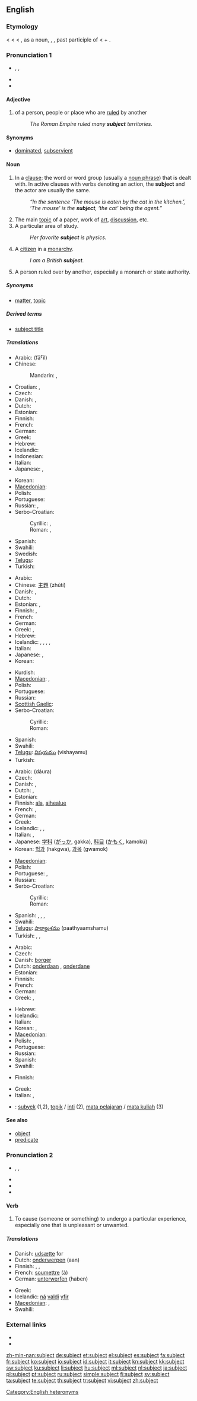 ==English==
{{wikipedia|dab=subject}}
{{rank|dark|ye|common|439|subject|can't|ready|ought}}

===Etymology===
< {{etyl|enm}} {{term|subget}} < {{etyl|fro}} {{term|suget}} < {{etyl|la}} {{term|subiectus||lying under or near, adjacent, also subject, exposed}}, as a noun, {{term|subiectus||a subject, an inferior}}, {{term|subiectum||the subject of a proposition}}, past participle of {{term|subicio|subiciō|throw, lay, place}} < {{term|sub||under, at the foot of|lang=la}} + {{term|iacio|iaciō|throw, hurl|lang=la}}.

{{etystub|probably 3 etymologies}}

===Pronunciation 1===
{{rfc-pron-n|Pronunciation 1|lang=en}}
* {{enPR|sŭbʹjĕkt}}, {{IPA|/ˈsʌb.dʒɛkt/}}, {{SAMPA|/"sVbdZEkt/}}
* {{audio|en-us-subject-noun.ogg|Audio (US)}}
* {{hyphenation|sub|ject}}

====Adjective====
{{en-adj|-}}

# of a person, people or place who are [[rule]]d by another
#: ''The Roman Empire ruled many '''subject''' territories.''

====Synonyms====
* {{italbrac-colon|ruled by another}} [[dominated]], [[subservient]]

====Noun====
{{en-noun}}

# {{grammar}} In a [[clause]]: the word or word group (usually a [[noun phrase]]) that is dealt with. In active clauses with verbs denoting an action, the '''subject''' and the actor are usually the same.
#: ''“In the sentence ‘The mouse is eaten by the cat in the kitchen.’, ‘The mouse’ is the '''subject''', ‘the cat’ being the agent.”''
# The main [[topic]] of a paper, work of [[art]], [[discussion]], etc.
# A particular area of study.
#: ''Her favorite '''subject''' is physics.''
# A [[citizen]] in a [[monarchy]].
#: ''I am a British '''subject'''.''
# A person ruled over by another, especially a monarch or state authority.

=====Synonyms=====
* {{italbrac-colon|discussion}} [[matter]], [[topic]]

=====Derived terms=====
* [[subject title]]

=====Translations=====
{{trans-top|in grammar}}
* Arabic: {{Arab|[[فاعل]]}} (fāˁil) {{m}}
* Chinese:
*: Mandarin: {{t-|cmn|主語|sc=Hani}},  {{t|cmn|主语|tr=zhǔyǔ|sc=Hani}}
* Croatian: {{t-|hr|subjekt|m}},  {{t|hr|podmet|m}}
* Czech: {{t+|cs|podmět|m}}
* Danish: {{t-|da|grundled|n}}, {{t-|da|subjekt|n}}
* Dutch: {{t+|nl|onderwerp|n}}
* Estonian: {{t-|et|alus}}
* Finnish: {{t+|fi|subjekti}}
* French: {{t+|fr|sujet|m}}
* German: {{t+|de|Subjekt|n}}
* Greek: {{t+|el|υποκείμενο|n|tr=ypokeímeno}}
* Hebrew: {{t+|he|נושא|tr=noseh}}
* Icelandic: {{t-|is|frumlag|n}}
* Indonesian: {{t|id|subyek|xs=Indonesian}}
* Italian: {{t|it|soggetto|m}}
* Japanese: {{t+|ja|主語}}, {{t|ja|しゅご|tr=shugo}}
{{trans-mid}}
* Korean: {{t-|ko|주어|ju-eo|sc=Hang}}
* [[Macedonian]]: {{t|mk|подмет|m|tr=pódmet}}
* Polish: {{t+|pl|podmiot|m}}
* Portuguese: {{t+|pt|sujeito|m}}
* Russian: {{t|ru|подлежащее|n|tr=podležáščeje}},  {{t|ru|субъект|m|tr=sub”jékt}}
* Serbo-Croatian:
*: Cyrillic: {{tø|sh|субјект|m|alt=су̀бјект|sc=Cyrl|xs=Serbo-Croatian}}, {{tø|sh|подмет|m|alt=по́дмет|sc=Cyrl|xs=Serbo-Croatian}}
*: Roman: {{tø|sh|subjekt|m|alt=sùbjekt|xs=Serbo-Croatian}}, {{tø|sh|podmet|m|alt=pódmet|xs=Serbo-Croatian}}
* Spanish: {{t+|es|sujeto|m}}
* Swahili: {{t+|sw|somo|xs=Swahili}}
* Swedish: {{t+|sv|subjekt|n}}
* [[Telugu]]: {{t|te|కర్త|tr=karta}}
* Turkish: {{t+|tr|özne}}
{{trans-bottom}}

{{trans-top|main topic}}
* Arabic: {{Arab|[[موضوع]]}} {{unicode|(mawḍūʕ)}} {{m}}
* Chinese: [[主題]] (zhǔtí)
* Danish: {{t-|da|emne|n}}, {{t-|da|tema|n}}
* Dutch: {{t+|nl|onderwerp}}
* Estonian: {{t+|et|aine}}, {{t-|et|teema}}
* Finnish: {{t+|fi|aihe}}, {{t-|fi|teema}}
* French: {{t+|fr|sujet|m}}
* German: {{t+|de|Thema|n}}
* Greek: {{t+|el|θέμα|n|tr=théma}}, {{t|el|προκείμενο|n|tr=prokeímeno}}
* Hebrew: {{t+|he|נושא|m|tr=noseh}}
* Icelandic: {{t+|is|efni|n}}, {{t|is|umræðuefni|n}}, {{t|is|umtalsefni|n}}, {{t|is|viðfangsefni|n}}, {{t|is|yrkisefni|n}}
* Italian: {{t+|it|soggetto|m}}
* Japanese: {{t+|ja|主題}}, {{t|ja|しゅだい|tr=shudai}}
* Korean: {{t+|ko|주제|tr=juje|sc=Hang}}
{{trans-mid}}
* Kurdish: {{t+|ku|بابه‌ت|tr=babet|sc=ku-Arab}}
* [[Macedonian]]: {{t-|mk|предмет|m|tr=prédmet}},  {{t-|mk|тема|f|tr=téma}}
* Polish: {{t+|pl|temat|m}}
* Portuguese: {{t+|pt|matéria|f}}
* Russian: {{t+|ru|предмет|m|tr=predmét}}
* [[Scottish Gaelic]]: {{t-|gd|cuspair|m|xs=Scottish Gaelic}}
* Serbo-Croatian:
*: Cyrillic: {{tø|sh|предмет|m|alt=пре́дмет|sc=Cyrl|xs=Serbo-Croatian}}
*: Roman: {{tø|sh|predmet|m|alt=prédmet|xs=Serbo-Croatian}}
* Spanish: {{t+|es|materia|f}}
* Swahili: {{t+|sw|somo|xs=Swahili}}
* [[Telugu]]: [[విషయము]] (vishayamu)
* Turkish: {{t+|tr|konu}}
{{trans-bottom}}

{{trans-top|particular area of study}}
* Arabic: {{Arab|[[دورة]]}} (dáura) {{f}}
* Czech: {{t+|cs|předmět|m}}
* Danish: {{t-|da|fag|n}}, {{t-|da|emne|n}}
* Dutch: {{t+|nl|vak|n}}, {{t+|nl|vakgebied|n}}
* Estonian: {{t+|et|aine}}
* Finnish: [[ala]], [[aihealue]]
* French: {{t+|fr|matière|f}}, {{t+|fr|discipline|f}}
* German: {{t+|de|Fach|n}}
* Greek: {{t|el|αντικείμενο|n|tr=antikeímeno}}
* Icelandic: {{t+|is|fag|n}}, {{t|is|námsgrein|f}}, {{t+|is|grein|f}}
* Italian: {{t|it|materia|f}}, {{t|it|disciplina|f}}
* Japanese: [[学科]] ([[がっか]], gakka), [[科目]] ([[かもく]], kamokú)
* Korean: [[헉과]] (hakgwa), [[과목]] (gwamok)
{{trans-mid}}
* [[Macedonian]]: {{t-|mk|предмет|m|tr=prédmet}}
* Polish: {{t+|pl|przedmiot|m}}
* Portuguese: {{t+|pt|disciplina|f}}, {{t+|pt|matéria|f}}
* Russian: {{t+|ru|предмет|m|tr=predmét}}
* Serbo-Croatian:
*: Cyrillic: {{tø|sh|предмет|m|alt=пре́дмет|sc=Cyrl|xs=Serbo-Croatian}}
*: Roman: {{tø|sh|predmet|m|alt=prédmet|xs=Serbo-Croatian}}
* Spanish: {{t+|es|asignatura|f}}, {{t+|es|materia|f}}, {{t-|es|curso|m}},  {{t+|es|ramo|m}}
* Swahili: {{t+|sw|somo|xs=Swahili}}
* [[Telugu]]: [[పాఠ్యాంశము]] (paathyaamshamu)
* Turkish: {{t+|tr|konu}},  {{t+|tr|alan}},  {{t+|tr|dal}}
{{trans-bottom}}

{{trans-top|citizen in a monarchy}}
* Arabic: {{Arab|[[رعية]]}} {{unicode|(raʕíyya)}}
* Czech: {{t-|cs|poddaný|m}}
* Danish: [[borger]] {{c}}
* Dutch: [[onderdaan]] {{m}}, [[onderdane]] {{f}}
* Estonian: {{t-|et|alam}}
* Finnish: {{t-|fi|alamainen}}
* French: {{t+|fr|sujet|m}}
* German: {{t+|de|Untertan|m}}
* Greek: {{t+|el|υποτελής|m|f|tr=ypotelís}},  {{t|el|υπεξούσιος|m|tr=ypeksoúsios}}
{{trans-mid}}
* Hebrew: {{t|he|נתין|m|tr=natin}}
* Icelandic: {{t+|is|þegn|m}}
* Italian: {{t|it|suddito|m}}
* Korean: {{t|ko|신하|tr=sinha|sc=Hang}}, {{t+|ko|백성|tr=baekseong|sc=Hang}}
* [[Macedonian]]: {{t-|mk|поданик|m|tr=pódanik}}
* Polish: {{t|pl|poddany|m}}, {{t|pl|poddana|f}}
* Portuguese: {{t+|pt|súdito|m}}
* Russian: {{t+|ru|подданный|m|tr=póddannyj}}
* Spanish: {{t+|es|súbdito|m}}
* Swahili: {{t+|sw|somo|xs=Swahili}}
{{trans-bottom}}

{{trans-top|person ruled over by another, especially a monarch or state authority}}
* Finnish: {{t-|fi|alamainen}}
{{trans-mid}}
* Greek: {{t+|el|υποτελής|m|f|tr=ypotelís}}
* Italian: {{t|it|assoggettato}}, {{t|it|sottomesso}}
{{trans-bottom}}

{{checktrans-top}}
<!--Remove this section once all of the translations below have been moved into the tables above.-->
* {{ttbc|Indonesian}}: [[subyek]] (1,2), [[topik]] / [[inti]] (2), [[mata pelajaran]] / [[mata kuliah]] (3)
{{trans-bottom}}

====See also====
* [[object]]
* [[predicate]]

===Pronunciation 2===
* {{enPR|səb-jĕktʹ}}, {{IPA|/səbˈdʒɛkt/|/sʌbˈdʒɛkt/}}, {{SAMPA|/s@b"dZEkt/}}
* {{audio|en-us-subject-verb.ogg|Audio (US)}}
* {{rhymes|ɛkt}}
* {{hyphenation|sub|ject}}

====Verb====
{{en-verb}}

# {{transitive|construed with '''to'''}} To cause (someone or something) to undergo a particular experience, especially one that is unpleasant or unwanted.

=====Translations=====
{{trans-top|to cause to undergo}}
* Danish: [[udsætte]] for
* Dutch: [[onderwerpen]] (aan)
* Finnish: {{t+|fi|pakottaa}}, {{t-|fi|painostaa}}, {{t+|fi|alistaa}}
* French: [[soumettre]] (à)
* German: [[unterwerfen]] (haben)
{{trans-mid}}
* Greek: {{t|el|υποβάλλω|tr=ipoválo}}
* Icelandic: [[ná]] [[valdi]] [[yfir]]
* [[Macedonian]]: {{t|mk|подложува|tr=pódložuva}},  {{t|mk|изложува|tr=izlóžuva}}
* Swahili: {{t+|sw|somo|xs=Swahili}}
{{trans-bottom}}

===External links===
* {{R:Webster 1913}}
* {{R:Century 1911}}

[[Category:English heteronyms]]

[[zh-min-nan:subject]]
[[de:subject]]
[[et:subject]]
[[el:subject]]
[[es:subject]]
[[fa:subject]]
[[fr:subject]]
[[ko:subject]]
[[io:subject]]
[[id:subject]]
[[it:subject]]
[[kn:subject]]
[[kk:subject]]
[[sw:subject]]
[[ku:subject]]
[[li:subject]]
[[hu:subject]]
[[ml:subject]]
[[nl:subject]]
[[ja:subject]]
[[pl:subject]]
[[pt:subject]]
[[ru:subject]]
[[simple:subject]]
[[fi:subject]]
[[sv:subject]]
[[ta:subject]]
[[te:subject]]
[[th:subject]]
[[tr:subject]]
[[vi:subject]]
[[zh:subject]]